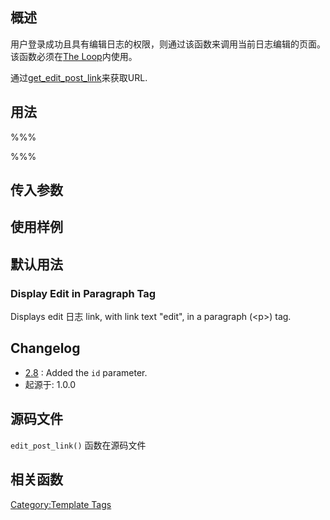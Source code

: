 {{Languages|
{{en|Template Tags/edit_post_link}}
{{ja|テンプレートタグ/edit_post_link}}
{{zh-cn|Template Tags/edit_post_link}}
}}

==概述==
用户登录成功且具有编辑日志的权限，则通过该函数来调用当前日志编辑的页面。 该函数必须在[[The Loop]]内使用。

通过[[Template Tags/get_edit_post_link|get_edit_post_link]]来获取URL.

==用法==

%%% <?php edit_post_link( $link, $before, $after, $id ); ?> %%%

==传入参数==

{{Parameter|link|string|The link text.|optional|<code>__('Edit This')</code>}}
{{Parameter|before|string|Text to put before the link text.|optional}}
{{Parameter|after|string|Text to put after the link text.|optional}}
{{Parameter|id|integer|Post ID (added in [[Version 2.8|WordPress 2.8]]).|optional}}

==使用样例==

==默认用法==

 <?php edit_post_link(); ?>

=== Display Edit in Paragraph Tag ===

Displays edit 日志 link, with link text "edit", in a paragraph (&lt;p&gt;) tag.

 <?php edit_post_link('edit', '&lt;p&gt;', '&lt;/p&gt;'); ?>

== Changelog ==

* [[Version 2.8|2.8]] : Added the <code>id</code> parameter.
* 起源于: 1.0.0

==源码文件==

<tt>edit_post_link()</tt> 函数在源码文件 {{Trac|wp-includes/link-template.php}}

==相关函数==

{{Edit Link Tags}}

{{Tag Footer}}

[[Category:Template Tags]]
